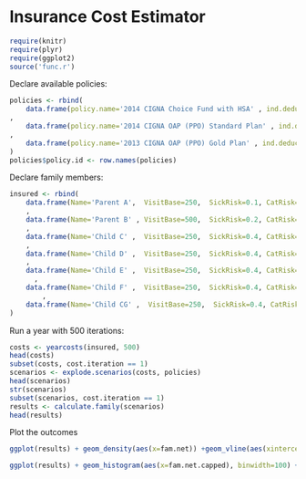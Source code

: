 Insurance Cost Estimator
========================================================

```r
require(knitr)
require(plyr)
require(ggplot2)
source('func.r')
```


Declare available policies:

```r

policies <- rbind(
    data.frame(policy.name='2014 CIGNA Choice Fund with HSA' , ind.deductible=1500, fam.deductible=3000, copay.pct=.80, ind.oop.max=1500, fam.oop.max=3000, premium=(186.75*2))
,
    data.frame(policy.name='2014 CIGNA OAP (PPO) Standard Plan' , ind.deductible=600, fam.deductible=1200, copay.pct=.80, ind.oop.max=600, fam.oop.max=1200, premium=(236.67*2))
,
    data.frame(policy.name='2013 CIGNA OAP (PPO) Gold Plan' , ind.deductible=600, fam.deductible=1200, copay.pct=.80, ind.oop.max=2400, fam.oop.max=4800, premium=(166.67*2))
)
policies$policy.id <- row.names(policies)

```

Declare family members:

```r
insured <- rbind(
    data.frame(Name='Parent A',  VisitBase=250,  SickRisk=0.1, CatRisk=0.01)
    ,
    data.frame(Name='Parent B' , VisitBase=500,  SickRisk=0.2, CatRisk=0.01)
    ,
    data.frame(Name='Child C' ,  VisitBase=250,  SickRisk=0.4, CatRisk=0.01)
    ,
    data.frame(Name='Child D' ,  VisitBase=250,  SickRisk=0.4, CatRisk=0.01)
    ,
    data.frame(Name='Child E' ,  VisitBase=250,  SickRisk=0.4, CatRisk=0.01)
      ,
    data.frame(Name='Child F' ,  VisitBase=250,  SickRisk=0.4, CatRisk=0.01)
        ,
    data.frame(Name='Child CG' ,  VisitBase=250,  SickRisk=0.4, CatRisk=0.01)
)
```


Run a year with 500 iterations:

```r

costs <- yearcosts(insured, 500)
head(costs)
subset(costs, cost.iteration == 1)
scenarios <- explode.scenarios(costs, policies)
head(scenarios)
str(scenarios)
subset(scenarios, cost.iteration == 1)
results <- calculate.family(scenarios)
head(results)
```

Plot the outcomes

```r
ggplot(results) + geom_density(aes(x=fam.net)) +geom_vline(aes(xintercept=fam.net.max),color='red')+ facet_wrap( ~ policy.name, ncol=1)

ggplot(results) + geom_histogram(aes(x=fam.net.capped), binwidth=100) +geom_vline(aes(xintercept=fam.net.max),color='red')+ facet_wrap( ~ policy.name, ncol=1)

```

